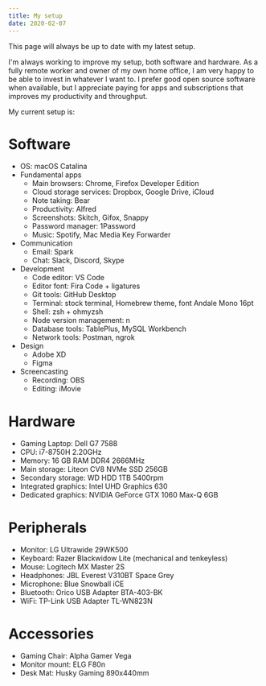 ```yaml
---
title: My setup
date: 2020-02-07
---
```


This page will always be up to date with my latest setup.

I'm always working to improve my setup, both software and hardware. As a fully remote worker and owner of my own home office, I am very happy to be able to invest in whatever I want to. I prefer good open source software when available, but I appreciate paying for apps and subscriptions that improves my productivity and throughput.

My current setup is:

# Software

- OS: macOS Catalina
- Fundamental apps
  - Main browsers: Chrome, Firefox Developer Edition
  - Cloud storage services: Dropbox, Google Drive, iCloud
  - Note taking: Bear
  - Productivity: Alfred
  - Screenshots: Skitch, Gifox, Snappy
  - Password manager: 1Password
  - Music: Spotify, Mac Media Key Forwarder
- Communication
  - Email: Spark
  - Chat: Slack, Discord, Skype
- Development
  - Code editor: VS Code
  - Editor font: Fira Code + ligatures
  - Git tools: GitHub Desktop
  - Terminal: stock terminal, Homebrew theme, font Andale Mono 16pt
  - Shell: zsh + ohmyzsh
  - Node version management: n
  - Database tools: TablePlus, MySQL Workbench
  - Network tools: Postman, ngrok
- Design
  - Adobe XD
  - Figma
- Screencasting
  - Recording: OBS
  - Editing: iMovie

# Hardware

- Gaming Laptop: Dell G7 7588
- CPU: i7-8750H 2.20GHz
- Memory: 16 GB RAM DDR4 2666MHz
- Main storage: Liteon CV8 NVMe SSD 256GB
- Secondary storage: WD HDD 1TB 5400rpm
- Integrated graphics: Intel UHD Graphics 630
- Dedicated graphics: NVIDIA GeForce GTX 1060 Max-Q 6GB

# Peripherals

- Monitor: LG Ultrawide 29WK500
- Keyboard: Razer Blackwidow Lite (mechanical and tenkeyless)
- Mouse: Logitech MX Master 2S
- Headphones: JBL Everest V310BT Space Grey
- Microphone: Blue Snowball iCE
- Bluetooth: Orico USB Adapter BTA-403-BK
- WiFi: TP-Link USB Adapter TL-WN823N

# Accessories

- Gaming Chair: Alpha Gamer Vega
- Monitor mount: ELG F80n
- Desk Mat: Husky Gaming 890x440mm
